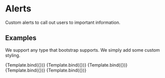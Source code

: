 

<Meta title="Design System/Alert" component={Alert} />

# Alerts

Custom alerts to call out users to important information.

## Examples

We support any type that bootstrap supports. We simply add some custom styling.


<Canvas>
  <Story name="Primary" args={{
      type: "primary",
      text: "Connect your wallet to buy Carrer Tokens",
      href: "https://metamask.io/",
      buttonText: "Connect MetaMask"
    }}>
    {Template.bind({})}
   </Story>
  <Story name="Info" args={{
      type: "info",
      text: "INFO ALERT",
      href: "/messages",
      buttonText: "Go to Messages!"
    }}>
    {Template.bind({})}
   </Story>
  <Story name="Success" args={{
      type: "success",
      text: "SUCCESS ALERT"
    }}>
    {Template.bind({})}
   </Story>
   <Story name="Warning" args={{
      type: "warning",
      text: "WARNING ALERT"
    }}>
    {Template.bind({})}
   </Story>
   <Story name="Danger" args={{
      type: "danger",
      text: "DANGER ALERT"
    }}>
    {Template.bind({})}
   </Story>
</Canvas>
